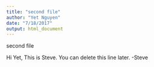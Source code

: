 ```yaml
---
title: "second file"
author: "Yet Nguyen"
date: "7/18/2017"
output: html_document
---
```



second file

Hi Yet, This is Steve. You can delete this line later. -Steve